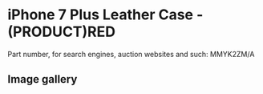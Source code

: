 
# iPhone 7 Plus Leather Case - (PRODUCT)RED

Part number, for search engines, auction websites and such: MMYK2ZM/A

## Image gallery

<div style={{ width: "768px" }}>
  <GalleryComponent
    images={[
      {
        original: "/everysource/MMYK2.webp",
        thumbnail: "/everypreview/MMYK2.webp",
      },
      {
        original: "/everysource/MMYK2_AV1_GOLD.webp",
        thumbnail: "/everypreview/MMYK2_AV1_GOLD.webp",
      },
      {
        original: "/everysource/MMYK2_AV1_JET_BLACK.webp",
        thumbnail: "/everypreview/MMYK2_AV1_JET_BLACK.webp",
      },
      {
        original: "/everysource/MMYK2_AV1_RED.webp",
        thumbnail: "/everypreview/MMYK2_AV1_RED.webp",
      },
      {
        original: "/everysource/MMYK2_AV1_SILVER.webp",
        thumbnail: "/everypreview/MMYK2_AV1_SILVER.webp",
      },
      {
        original: "/everysource/MMYK2_AV2.webp",
        thumbnail: "/everypreview/MMYK2_AV2.webp",
      }
    ]}
  />
</div>